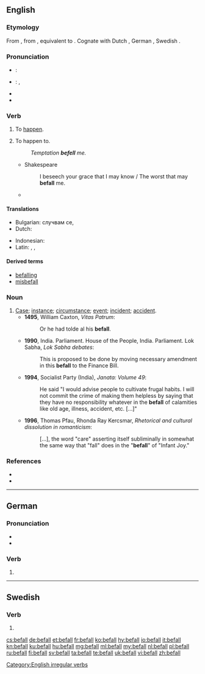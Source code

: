 {{also|Befall}}
==English==

===Etymology===
From {{etyl|enm|en}} {{term|befallen|lang=enm}}, from {{etyl|ang|en}} {{term|befeallan||to fall, deprive of, bereave of, fall to, be assigned to, befall|lang=ang}}, equivalent to {{prefix|be|fall|lang=en}}. Cognate with Dutch {{term|bevallen||to please|lang=nl}}, German {{term|befallen||to befall, attack, overcome|lang=de}}, Swedish {{term|befalla||to command, prescribe, direct|lang=sv}}.

===Pronunciation===
* {{a|UK}}: {{IPA|/bɪˈfɔːl/|lang=en}}
* {{a|US}}: {{IPA|/bɪˈfɔl/|lang=en}}, {{IPA|/bɪˈfɑl/|lang=en}}
* {{audio|En-us-befall.ogg|Audio (US)|lang=en}}
* {{rhymes|ɔːl|lang=en}}

===Verb===
{{en-verb|befalls|befalling|befell|befallen}}

# {{context|intransitive|lang=en}} To [[happen]].
# {{context|transitive|lang=en}} To happen to.
#: ''Temptation '''befell''' me.''
#* Shakespeare
#*: I beseech your grace that I may know / The worst that may '''befall''' me.
#* {{quote-web|date=2013-04-15
|year=
|first=
|last=
|author=Walter Russell Mead
|authorlink=
|title=The Wreck of the Euro
|site=The American Interest
|url=http://blogs.the-american-interest.com/wrm/2013/04/15/the-wreck-of-the-euro/
|archiveorg=
|accessdate=2013-04-16
|passage=As we’ve said before, with the exception of communism itself, the euro has been the biggest economic catastrophe to '''befall''' the continent (and the world) since the 1930s.
}}

====Translations====
{{trans-top|happen to}}
* Bulgarian: случвам се, {{t|bg|сполитам}}
* Dutch: {{t+|nl|overkomen}}
{{trans-mid}}
* Indonesian: {{t|id|terjadi pada}}
* Latin: {{t+|la|accido}}, {{t|la|incido}}, {{t|la|cado}}
{{trans-bottom}}

====Derived terms====
* [[befalling]]<!--adjective, noun-->
* [[misbefall]]

===Noun===
{{en-noun}}

# [[case|Case]]; [[instance]]; [[circumstance]]; [[event]]; [[incident]]; [[accident]].
#* '''1495''', William Caxton, ''Vitas Patrum'':
#*: Or he had tolde al his '''befall'''.
#* '''1990''', India. Parliament. House of the People, India. Parliament. Lok Sabha, ''Lok Sabha debates'':
#*: This is proposed to be done by moving necessary amendment in this '''befall''' to the Finance Bill.
#* '''1994''', Socialist Party (India), ''Janata: Volume 49'':
#*: He said "I would advise people to cultivate frugal habits. I will not commit the crime of making them helpless by saying that they have no responsibility whatever in the '''befall''' of calamities like old age, illness, accident, etc. [...]"
#* '''1996''', Thomas Pfau, Rhonda Ray Kercsmar, ''Rhetorical and cultural dissolution in romanticism'':
#*: [...], the word "care" asserting itself subliminally in somewhat the same way that "fall" does in the "'''befall'''" of "Infant Joy."

===References===
* {{R:Century 1911}}
* {{R:Webster 1913}}

[[Category:English irregular verbs]]

----

==German==

===Pronunciation===
* {{IPA|[bəˈfal]|lang=de}}
* {{hyphenation|be|fall|lang=de}}

===Verb===
{{head|de|verb form}}

# {{de-verb form of|befallen|i|s}}

----

==Swedish==

===Verb===
{{head|sv|verb form}}

# {{sv-verb-form-imp|befalla}}

[[cs:befall]]
[[de:befall]]
[[et:befall]]
[[fr:befall]]
[[ko:befall]]
[[hy:befall]]
[[io:befall]]
[[it:befall]]
[[kn:befall]]
[[ku:befall]]
[[hu:befall]]
[[mg:befall]]
[[ml:befall]]
[[my:befall]]
[[nl:befall]]
[[pl:befall]]
[[ru:befall]]
[[fi:befall]]
[[sv:befall]]
[[ta:befall]]
[[te:befall]]
[[uk:befall]]
[[vi:befall]]
[[zh:befall]]